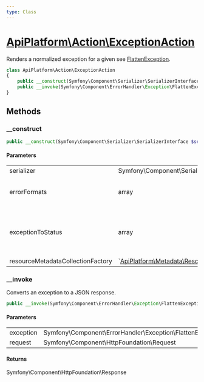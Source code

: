 ```yaml
---
type: Class
---
```


# [ApiPlatform\Action\ExceptionAction](/docs/v3.2/reference/Action/ExceptionAction)

Renders a normalized exception for a given see [FlattenException](https://github.com/symfony/symfony/blob/6.3/src/Symfony/Component/ErrorHandler/Exception/FlattenException.php).



```php
class ApiPlatform\Action\ExceptionAction
{
    public __construct(Symfony\Component\Serializer\SerializerInterface $serializer, array $errorFormats, array $exceptionToStatus, null|`<a href="/docs/v3.2/reference/Metadata/Resource/Factory/ResourceMetadataCollectionFactoryInterface">ApiPlatform\Metadata\Resource\Factory\ResourceMetadataCollectionFactoryInterface</a>` $resourceMetadataCollectionFactory)
    public __invoke(Symfony\Component\ErrorHandler\Exception\FlattenException $exception, Symfony\Component\HttpFoundation\Request $request): Symfony\Component\HttpFoundation\Response
}
```
## Methods

### __construct



```php
public __construct(Symfony\Component\Serializer\SerializerInterface $serializer, array $errorFormats, array $exceptionToStatus, null|`<a href="/docs/v3.2/reference/Metadata/Resource/Factory/ResourceMetadataCollectionFactoryInterface">ApiPlatform\Metadata\Resource\Factory\ResourceMetadataCollectionFactoryInterface</a>` $resourceMetadataCollectionFactory)
```

#### Parameters

<table><tbody>
<tr><td>serializer</td><td>Symfony\Component\Serializer\SerializerInterface</td><td></td></tr><tr><td>errorFormats</td><td>array</td><td>A list of enabled error formats</td></tr><tr><td>exceptionToStatus</td><td>array</td><td>A list of exceptions mapped to their HTTP status code</td></tr><tr><td>resourceMetadataCollectionFactory</td><td>`<a href="/docs/v3.2/reference/Metadata/Resource/Factory/ResourceMetadataCollectionFactoryInterface">ApiPlatform\Metadata\Resource\Factory\ResourceMetadataCollectionFactoryInterface</a>`</td><td></td></tr>
</tbody>
</table>

### __invoke

Converts an exception to a JSON response.

```php
public __invoke(Symfony\Component\ErrorHandler\Exception\FlattenException $exception, Symfony\Component\HttpFoundation\Request $request): Symfony\Component\HttpFoundation\Response
```

#### Parameters

<table><tbody>
<tr><td>exception</td><td>Symfony\Component\ErrorHandler\Exception\FlattenException</td><td></td></tr><tr><td>request</td><td>Symfony\Component\HttpFoundation\Request</td><td></td></tr>
</tbody>
</table>

#### Returns

Symfony\Component\HttpFoundation\Response
